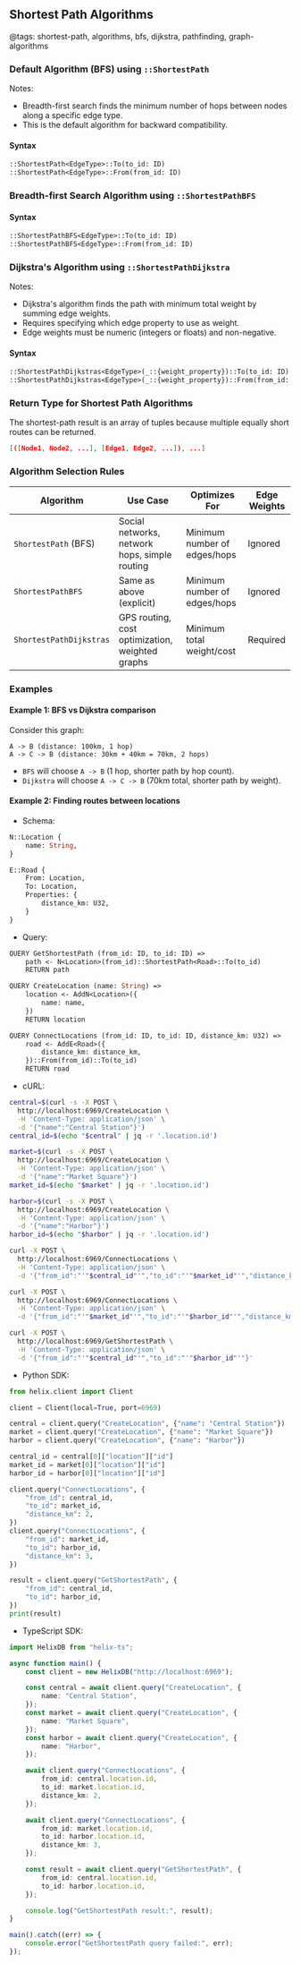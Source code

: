 ## Shortest Path Algorithms
@tags: shortest-path, algorithms, bfs, dijkstra, pathfinding, graph-algorithms

### Default Algorithm (BFS) using `::ShortestPath`

Notes:
- Breadth-first search finds the minimum number of hops between nodes along a specific edge type. 
- This is the default algorithm for backward compatibility.

#### Syntax
```query.hx
::ShortestPath<EdgeType>::To(to_id: ID)
::ShortestPath<EdgeType>::From(from_id: ID)
```

### Breadth-first Search Algorithm using `::ShortestPathBFS`

#### Syntax
```query.hx
::ShortestPathBFS<EdgeType>::To(to_id: ID)
::ShortestPathBFS<EdgeType>::From(from_id: ID)
```

### Dijkstra's Algorithm using `::ShortestPathDijkstra`

Notes:
- Dijkstra's algorithm finds the path with minimum total weight by summing edge weights. 
- Requires specifying which edge property to use as weight.
- Edge weights must be numeric (integers or floats) and non-negative.

#### Syntax
```query.hx
::ShortestPathDijkstras<EdgeType>(_::{weight_property})::To(to_id: ID)
::ShortestPathDijkstras<EdgeType>(_::{weight_property})::From(from_id: ID)
```

### Return Type for Shortest Path Algorithms

The shortest-path result is an array of tuples because multiple equally short routes can be returned.

```json
[([Node1, Node2, ...], [Edge1, Edge2, ...]), ...]
```

### Algorithm Selection Rules
| Algorithm | Use Case | Optimizes For | Edge Weights |
|-----------|----------|---------------|--------------|
| `ShortestPath` (BFS) | Social networks, network hops, simple routing | Minimum number of edges/hops | Ignored |
| `ShortestPathBFS` | Same as above (explicit) | Minimum number of edges/hops | Ignored |
| `ShortestPathDijkstras` | GPS routing, cost optimization, weighted graphs | Minimum total weight/cost | Required |

### Examples

#### Example 1: BFS vs Dijkstra comparison
Consider this graph:
```graph
A -> B (distance: 100km, 1 hop)
A -> C -> B (distance: 30km + 40km = 70km, 2 hops)
```

- `BFS` will choose `A -> B` (1 hop, shorter path by hop count).
- `Dijkstra` will choose `A -> C -> B` (70km total, shorter path by weight).

#### Example 2: Finding routes between locations

- Schema:
```schema.hx
N::Location {
    name: String,
}

E::Road {
    From: Location,
    To: Location,
    Properties: {
        distance_km: U32,
    }
}
```

- Query:
```query.hx
QUERY GetShortestPath (from_id: ID, to_id: ID) =>
    path <- N<Location>(from_id)::ShortestPath<Road>::To(to_id)
    RETURN path

QUERY CreateLocation (name: String) =>
    location <- AddN<Location>({
        name: name,
    })
    RETURN location

QUERY ConnectLocations (from_id: ID, to_id: ID, distance_km: U32) =>
    road <- AddE<Road>({
        distance_km: distance_km,
    })::From(from_id)::To(to_id)
    RETURN road
```

- cURL:
```bash
central=$(curl -s -X POST \
  http://localhost:6969/CreateLocation \
  -H 'Content-Type: application/json' \
  -d '{"name":"Central Station"}')
central_id=$(echo "$central" | jq -r '.location.id')

market=$(curl -s -X POST \
  http://localhost:6969/CreateLocation \
  -H 'Content-Type: application/json' \
  -d '{"name":"Market Square"}')
market_id=$(echo "$market" | jq -r '.location.id')

harbor=$(curl -s -X POST \
  http://localhost:6969/CreateLocation \
  -H 'Content-Type: application/json' \
  -d '{"name":"Harbor"}')
harbor_id=$(echo "$harbor" | jq -r '.location.id')

curl -X POST \
  http://localhost:6969/ConnectLocations \
  -H 'Content-Type: application/json' \
  -d '{"from_id":"'"$central_id"'","to_id":"'"$market_id"'","distance_km":2}'

curl -X POST \
  http://localhost:6969/ConnectLocations \
  -H 'Content-Type: application/json' \
  -d '{"from_id":"'"$market_id"'","to_id":"'"$harbor_id"'","distance_km":3}'

curl -X POST \
  http://localhost:6969/GetShortestPath \
  -H 'Content-Type: application/json' \
  -d '{"from_id":"'"$central_id"'","to_id":"'"$harbor_id"'"}'
```

- Python SDK:
```python
from helix.client import Client

client = Client(local=True, port=6969)

central = client.query("CreateLocation", {"name": "Central Station"})
market = client.query("CreateLocation", {"name": "Market Square"})
harbor = client.query("CreateLocation", {"name": "Harbor"})

central_id = central[0]["location"]["id"]
market_id = market[0]["location"]["id"]
harbor_id = harbor[0]["location"]["id"]

client.query("ConnectLocations", {
    "from_id": central_id,
    "to_id": market_id,
    "distance_km": 2,
})
client.query("ConnectLocations", {
    "from_id": market_id,
    "to_id": harbor_id,
    "distance_km": 3,
})

result = client.query("GetShortestPath", {
    "from_id": central_id,
    "to_id": harbor_id,
})
print(result)
```

- TypeScript SDK:
```typescript
import HelixDB from "helix-ts";

async function main() {
    const client = new HelixDB("http://localhost:6969");

    const central = await client.query("CreateLocation", {
        name: "Central Station",
    });
    const market = await client.query("CreateLocation", {
        name: "Market Square",
    });
    const harbor = await client.query("CreateLocation", {
        name: "Harbor",
    });

    await client.query("ConnectLocations", {
        from_id: central.location.id,
        to_id: market.location.id,
        distance_km: 2,
    });

    await client.query("ConnectLocations", {
        from_id: market.location.id,
        to_id: harbor.location.id,
        distance_km: 3,
    });

    const result = await client.query("GetShortestPath", {
        from_id: central.location.id,
        to_id: harbor.location.id,
    });

    console.log("GetShortestPath result:", result);
}

main().catch((err) => {
    console.error("GetShortestPath query failed:", err);
});
```
